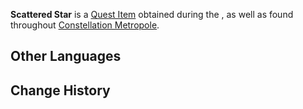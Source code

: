 {{Item Infobox
|id           = 120893
|image        = Item Scattered Star.png
|type         = Quest Items
|description  = A star that once hung high above Constellation Metropole. For some reason, it has fallen from the sky...
|source1      = [[They Once Walked the Starry Sky]]
|source2      = Scattered throughout [[Constellation Metropole]]
|event        = Summertide Scales and Tales
}}
'''Scattered Star''' is a [[Quest Item]] obtained during the {{Quest|They Once Walked the Starry Sky}}, as well as found throughout [[Constellation Metropole]].

==Other Languages==
{{Other Languages|default_hidden=1
|en      = Scattered Star
|zhs     = 散落的星星
|zhs_rm  = 
|zht     = 散落的星星
|zht_rm  = 
|ja      = 散らばった星
|ja_rm   = Chirabatta Hoshi
|ko      = 흩어진 별
|ko_rm   = 
|es      = Estrella dispersa
|fr      = Étoile dispersée
|ru      = Сброшенная звезда
|th      = ดาวที่กระจัดกระจาย
|th_rm   = 
|vi      = Ngôi Sao Thất Lạc
|de      = Verstreuter Stern
|id      = Bintang yang Berserakan
|pt      = Estrela Dispersa
|tr      = Saçılmış Yıldız
|it      = Stella dispersa
}}

==Change History==
{{Change History|4.8}}